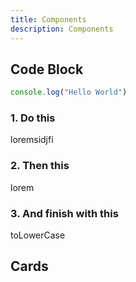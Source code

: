 ```yaml
---
title: Components
description: Components
---
```


## Code Block

```js
console.log("Hello World")
```

### 1. Do this

loremsidjfi

### 2. Then this

lorem

### 3. And finish with this

toLowerCase

## Cards

<Cards>
  <Card
    title="Learn more about Next.js"
    href="https://nextjs.org/docs"
  />
  <Card
    title="Learn more about Fumadocs"
    href="https://fumadocs.vercel.app"
  />
</Cards>
